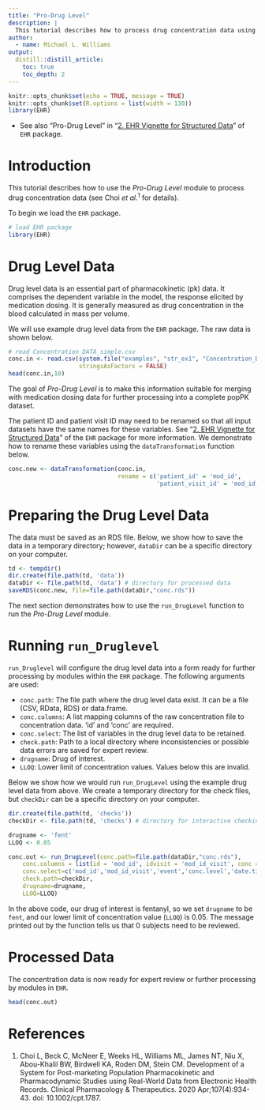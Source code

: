 ```yaml
---
title: "Pro-Drug Level"
description: |
  This tutorial describes how to process drug concentration data using *Pro-Drug Level* module in the system.
author:
  - name: Michael L. Williams
output:
  distill::distill_article:
    toc: true
    toc_depth: 2
---
```


```r
knitr::opts_chunk$set(echo = TRUE, message = TRUE)
knitr::opts_chunk$set(R.options = list(width = 130))
library(EHR)
```

* See also "Pro-Drug Level" in "[2. EHR Vignette for Structured Data](https://cran.r-project.org/web/packages/EHR/vignettes/ehr_vignette_02_str.pdf)" of `EHR` package.

# Introduction

This tutorial describes how to use the *Pro-Drug Level* module to process drug concentration data (see Choi *et al.*$^{1}$ for details).

To begin we load the `EHR` package. 

```r
# load EHR package
library(EHR)
```

# Drug Level Data

Drug level data is an essential part of pharmacokinetic (pk) data.  It comprises the dependent variable in the model, the response elicited by medication dosing.  It is generally measured as drug concentration in the blood calculated in mass per volume.

We will use example drug level data from the `EHR` package. The raw data is shown below.

```r
# read Concentration_DATA_simple.csv
conc.in <- read.csv(system.file("examples", "str_ex1", "Concentration_DATA_simple.csv", package="EHR"),
                    stringsAsFactors = FALSE)
head(conc.in,10)
```

The goal of *Pro-Drug Level* is to make this information suitable for merging with medication dosing data for further processing into a complete popPK dataset.

The patient ID and patient visit ID may need to be renamed so that all input datasets have the same names for these variables. See "[2. EHR Vignette for Structured Data](https://cran.r-project.org/web/packages/EHR/vignettes/ehr_vignette_02_str.pdf)" of the `EHR` package for more information. We demonstrate how to rename these variables using the `dataTransformation` function below.

```r
conc.new <- dataTransformation(conc.in, 
                               rename = c('patient_id' = 'mod_id',
                                          'patient_visit_id' = 'mod_id_visit'))
```

# Preparing the Drug Level Data

The data must be saved as an RDS file. Below, we show how to save the data in a temporary directory; however, `dataDir` can be a specific directory on your computer.

```r
td <- tempdir()
dir.create(file.path(td, 'data'))
dataDir <- file.path(td, 'data') # directory for processed data
saveRDS(conc.new, file=file.path(dataDir,"conc.rds"))
```

The next section demonstrates how to use the `run_DrugLevel` function to run the *Pro-Drug Level* module.

# Running `run_Druglevel`

`run_Druglevel` will configure the drug level data into a form ready for further processing by modules within the `EHR` package. The following arguments are used:

 * `conc.path`: The file path where the drug level data exist. It can be a file (CSV, RData, RDS) or data.frame.
 * `conc.columns`: A list mapping columns of the raw concentration file to concentration data. 'id' and 'conc' are required.
 * `conc.select`: The list of variables in the drug level data to be retained.
 * `check.path`: Path to a local directory where inconsistencies or possible data errors are saved for expert review.
 * `drugname`: Drug of interest.
 * `LLOQ`: Lower limit of concentration values. Values below this are invalid.
 
Below we show how we would run `run_DrugLevel` using the example drug level data from above. We create a temporary directory for the check files, but `checkDir` can be a specific directory on your computer.

```r
dir.create(file.path(td, 'checks'))
checkDir <- file.path(td, 'checks') # directory for interactive checking

drugname <- 'fent'
LLOQ <- 0.05

conc.out <- run_DrugLevel(conc.path=file.path(dataDir,"conc.rds"),
    conc.columns = list(id = 'mod_id', idvisit = 'mod_id_visit', conc = 'conc.level', datetime = 'date.time'),
    conc.select=c('mod_id','mod_id_visit','event','conc.level','date.time'),
    check.path=checkDir,
    drugname=drugname,
    LLOQ=LLOQ)
```

In the above code, our drug of interest is fentanyl, so we set `drugname` to be `fent`, and our lower limit of concentration value (`LLOQ`) is 0.05. The message printed out by the function tells us that 0 subjects need to be reviewed.

# Processed Data

The concentration data is now ready for expert review or further processing by modules in `EHR`.

```r
head(conc.out)
```

# References
1. Choi L, Beck C, McNeer E, Weeks HL, Williams ML, James NT, Niu X, Abou-Khalil BW, Birdwell KA, Roden DM, Stein CM. Development of a System for Post-marketing Population Pharmacokinetic and Pharmacodynamic Studies using Real-World Data from Electronic Health Records. Clinical Pharmacology & Therapeutics. 2020 Apr;107(4):934-43. doi: 10.1002/cpt.1787.

